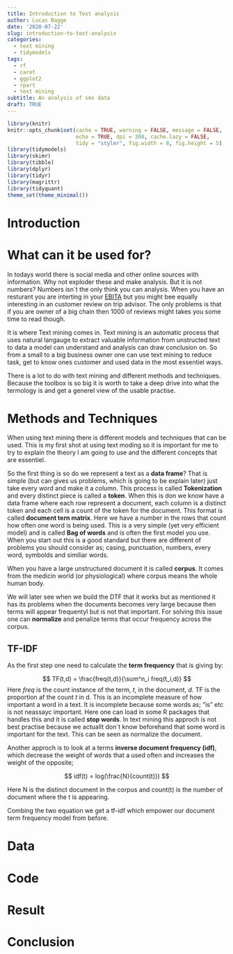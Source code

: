 ```yaml
---
title: Introduction to Text analysis
author: Lucas Bagge
date: '2020-07-22'
slug: introduction-to-text-analysis
categories:
  - text mining
  - tidymodels
tags:
  - rf
  - caret
  - ggplot2
  - rpart
  - text mining
subtitle: An analysis of sms data
draft: TRUE
---
```


```r
library(knitr)
knitr::opts_chunk$set(cache = TRUE, warning = FALSE, message = FALSE, 
                      echo = TRUE, dpi = 300, cache.lazy = FALSE,
                      tidy = "styler", fig.width = 8, fig.height = 5)
library(tidymodels)
library(skimr)
library(tibble)
library(dplyr)
library(tidyr)
library(magrittr)
library(tidyquant)
theme_set(theme_minimal())
```

# Introduction

# What can it be used for?

In todays world there is social media and other online sources with information. Why not exploder these and make analysis. But it is not numbers? Numbers isn´t the only think you can analysis. When you have an resturant you are interting in your [EBITA](https://www.shareholders.dk/investorordbogen/1117/ebita) but you might bee equally interesting in an customer review on trip advisor. The only problems is that if you are owner of a big chain then 1000 of reviews might takes you some time to read though.

It is where Text mining comes in. Text mining is an automatic process that uses natural langauge to extract valuable information from unstructed text to data a model can understand and analysis can draw conclusion on. So from a small to a big business owner one can use text mining to reduce task, get to know ones customer and used data in the most essentiel ways.

There is a lot to do with text mining and different methods and techniques. Because the toolbox is so big it is worth to take a deep drive into what the termology is and get a generel view of the usable practise.

# Methods and Techniques

When using text mining there is different models and techniques that can be used. This is my first shot at using text moding so it is important for me to try to explain the theory I am going to use and the different concepts that are essentiel. 

So the first thing is so do we represent a text as a **data frame**? That is simple (but can gives us problems, which is going to be explain later) just take every word and make it a column. This process is called **Tokenization** and every distinct piece is called a **token**. When this is don we know have a data frame where each row represent a document, each column is a distinct token and each cell is a count of the token for the document. This format is called **document tern matrix**. Here we have a number in the rows that count how often one word is being used. This is a very simple (yet very efficient model) and is called **Bag of words** and is often the first model you use. When you start out this is a good standard but there are different of problems you should consider as; casing, punctuation, numbers, every word, symbolds and similiar words.

When you have a large unstructured document it is called **corpus**. It comes from the medicin world (or physiological) where corpus means the whole human body. 

We will later see when we build the DTF that it works but as mentioned it has its problems when the documents becomes very large because then terms will appear frequentyl but is not that important. For solving this issue one can **normalize** and penalize terms that occur frequency across the corpus. 

## TF-IDF

As the first step one need to calculate the **term frequency** that is giving by:

$$
TF(t,d) = \frac{freq(t,d)}{\sum^n_i freq(t_i,d)}
$$
Here *freq* is the count instance of the term, *t*, in the document, *d*. TF is the proportion af the count  *t* in d. This is an incomplete measure of how important a word in a text. It is incomplete because some words as; "is" etc is not neassayc important. Here one can load in some R packages that handles this and it is called **stop words**. In text mining this approch is not best practise because we actuallt don´t know beforehand that some word is important for the text.   This can be seen as normalize the document.

Another approch is to look at a terms **inverse document frequency (idf)**, which decrease the weight of words that a used often and increases the weight of the opposite;

$$
idf(t) = log(\frac{N}{count(t)})
$$

Here N is the distinct document in the corpus and count(t) is the number of document where the t is appearing.

Combing the two equation we get a tf-idf which empower our document term frequency model from before.



# Data

# Code 

# Result

# Conclusion
